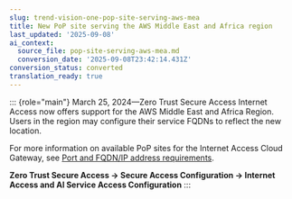```yaml
---
slug: trend-vision-one-pop-site-serving-aws-mea
title: New PoP site serving the AWS Middle East and Africa region
last_updated: '2025-09-08'
ai_context:
  source_file: pop-site-serving-aws-mea.md
  conversion_date: '2025-09-08T23:42:14.431Z'
conversion_status: converted
translation_ready: true
---
```


::: {role="main"}
March 25, 2024—Zero Trust Secure Access Internet Access now offers support for the AWS Middle East and Africa Region. Users in the region may configure their service FQDNs to reflect the new location.

For more information on available PoP sites for the Internet Access Cloud Gateway, see [Port and FQDN/IP address requirements](port-fqdn-ip-address-requirements.mdx).

**Zero Trust Secure Access → Secure Access Configuration → Internet Access and AI Service Access Configuration**
:::
